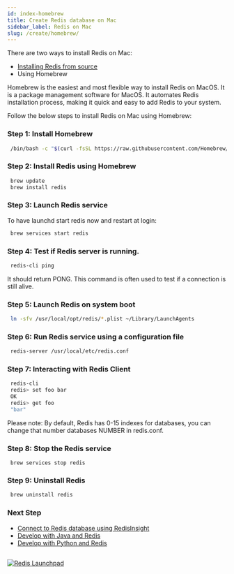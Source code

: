 ```yaml
---
id: index-homebrew
title: Create Redis database on Mac 
sidebar_label: Redis on Mac
slug: /create/homebrew/
---
```


There are two ways to install Redis on Mac:

- [Installing Redis from source](/create/from-source/)
- Using Homebrew

Homebrew is the easiest and most flexible way to install Redis on MacOS. It is a package management software for MacOS.
It automates Redis installation process, making it quick and easy to add Redis to your system. 

Follow the below steps to install Redis on Mac using Homebrew:


### Step 1: Install Homebrew


 ```bash
  /bin/bash -c "$(curl -fsSL https://raw.githubusercontent.com/Homebrew/install/HEAD/install.sh)"
 ```

### Step 2: Install Redis using Homebrew

 
 ```bash
  brew update
  brew install redis
 ```


### Step 3: Launch Redis service


To have launchd start redis now and restart at login:

 ```bash
  brew services start redis
 ```


### Step 4: Test if Redis server is running.

 ```bash
  redis-cli ping
 ```

It should return PONG. This command is often used to test if a connection is still alive.

### Step 5: Launch Redis on system boot


 ```bash
  ln -sfv /usr/local/opt/redis/*.plist ~/Library/LaunchAgents
 ```




### Step 6: Run Redis service using a configuration file 

 ```bash
  redis-server /usr/local/etc/redis.conf
 ```

### Step 7: Interacting with Redis Client

 ```bash
  redis-cli
  redis> set foo bar
  OK
  redis> get foo
  "bar"
 ``` 

Please note: By default, Redis has 0-15 indexes for databases, you can change that number databases NUMBER in redis.conf.



### Step 8: Stop the Redis service

 ```
  brew services stop redis
 ```

### Step 9: Uninstall Redis 

 ```bash
  brew uninstall redis
 ```


### Next Step

- [Connect to Redis database using RedisInsight](/explore/redisinsight)
- [Develop with Java and Redis](/develop/java)
- [Develop with Python and Redis](/develop/python)

##

<div>
<a href="https://launchpad.redis.com" target="_blank" rel="noopener" className="link"> <img src="/img/launchpad.png"  className="thumb" loading="lazy" alt="Redis Launchpad" /></a>
</div>
